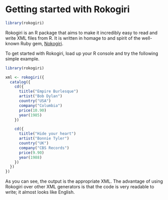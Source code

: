 <!--
%\VignetteEngine{rokogiri}
%\VignetteIndexEntry{Getting started with Rokogiri}
-->

# Getting started with Rokogiri

```r
library(rokogiri)
```

Rokogiri is an R package that aims to make it incredibly easy to read
and write XML files from R. It is written in homage to and spirit of
the well-known Ruby gem, [Nokogiri](http://www.nokogiri.org/).

To get started with Rokogiri, load up your R console and try the following 
simple example.

```r
library(rokogiri)

xml <- rokogiri({
  catalog({
    cd({
      tiitle("Empire Burlesque")
      artist("Bob Dylan")
      country("USA")
      company("Columbia")
      price(10.90)
      year(1985)
    })

    cd({
      tiitle("Hide your heart")
      artist("Bonnie Tyler")
      country("UK")
      company("CBS Records")
      price(9.90)
      year(1988)
    })
  })
}) 
```

As you can see, the output is the appropriate XML. The advantage of using
Rokogiri over other XML generators is that the code is very readable
to write; it almost looks like English.
